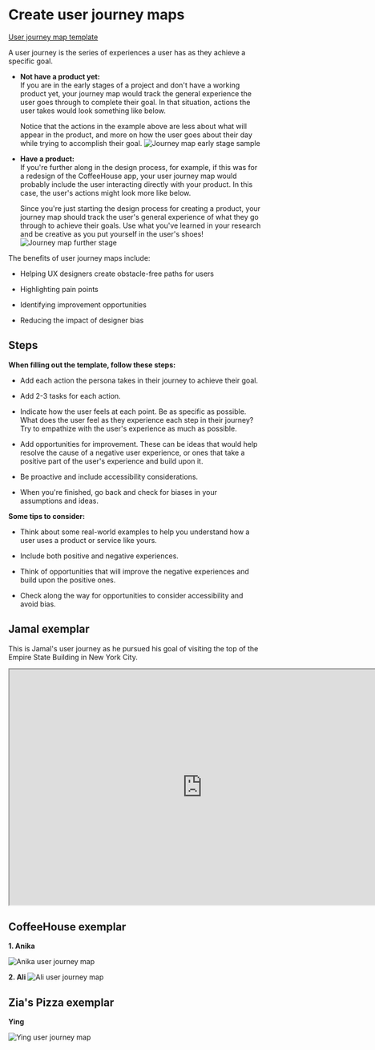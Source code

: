 # Create user journey maps

[User journey map template](https://docs.google.com/presentation/d/1rHY-ed1JFNXBXm0UuvMN5qlXG1IkroKeWfKAWlVrT3g/template/preview)

A user journey is the series of experiences a user has as they achieve a specific goal.

- **Not have a product yet:**  
  If you are in the early stages of a project and don't have a working product yet, your journey map would track the general experience the user goes through to complete their goal. In that situation, actions the user takes would look something like below.

  Notice that the actions in the example above are less about what will appear in the product, and more on how the user goes about their day while trying to accomplish their goal.
  ![Journey map early stage sample](https://lh3.googleusercontent.com/pw/AMWts8D6crruK4Dde9hqHaRUQNTZO_Ni_MYHsFayyhVFa9RatqI39uGyGdW6aIQyI0EgPkrpEp1fqECWsUD8o6VAfPhu6bkDxQuQCo3a8Jkg8y-QCQfCmbKxMvgAAF_rGGFeT0dgdNr_Un4P7QIHJMsyLSsb=w1920)

- **Have a product:**  
  If you're further along in the design process, for example, if this was for a redesign of the CoffeeHouse app, your user journey map would probably include the user interacting directly with your product. In this case, the user's actions might look more like below.

  Since you're just starting the design process for creating a product, your journey map should track the user's general experience of what they go through to achieve their goals. Use what you've learned in your research and be creative as you put yourself in the user's shoes!
  ![Journey map further stage](https://lh3.googleusercontent.com/pw/AMWts8BJeUmc1uP66oDRwViC7OynSXVtidSU2kKDyGFDJrP-0krlnmfPozvmknCYZiiPF6IZ-_PbVxAiNzMUZ4evCY-8FZR0LPbuk-aNwaRcNauT9Is1j8o4hGDVakfpgM2sO6OjKCIQTVPbpzvkpdNT6fYx=w1920)

The benefits of user journey maps include:

- Helping UX designers create obstacle-free paths for users

- Highlighting pain points

- Identifying improvement opportunities

- Reducing the impact of designer bias

## Steps

**When filling out the template, follow these steps:**

- Add each action the persona takes in their journey to achieve their goal.

- Add 2-3 tasks for each action.

- Indicate how the user feels at each point. Be as specific as possible. What does the user feel as they experience each step in their journey? Try to empathize with the user's experience as much as possible.

- Add opportunities for improvement. These can be ideas that would help resolve the cause of a negative user experience, or ones that take a positive part of the user's experience and build upon it.

- Be proactive and include accessibility considerations.

- When you're finished, go back and check for biases in your assumptions and ideas.

**Some tips to consider:**

- Think about some real-world examples to help you understand how a user uses a product or service like yours.

- Include both positive and negative experiences.

- Think of opportunities that will improve the negative experiences and build upon the positive ones.

- Check along the way for opportunities to consider accessibility and avoid bias.

## Jamal exemplar

This is Jamal's user journey as he pursued his goal of visiting the top of the Empire State Building in New York City.

<iframe
  src="https://docs.google.com/presentation/d/e/2PACX-1vTSwK-nONXL2zIeEpEsbpW8VeUaafHHTitjRjkAgRci2DBSafPC5PByUfCwUhyYdMZA9f6kizp53jQt/embed?start=false&loop=false&delayms=3000"
  width="770"
  height="470"
  allowfullscreen="true"
  mozallowfullscreen="true"
  webkitallowfullscreen="true"
></iframe>

## CoffeeHouse exemplar

**1. Anika**

![Anika user journey map](https://lh3.googleusercontent.com/pw/AMWts8AYqneqjVq6P75Eyik8IsQeMiJde5tDq9jDmzy3GTfLjk4azlK4uIXY-QZ6Mogu20Dw_P8X-Ucl1gXbNDUyBk3w2VwhhK8IGk3JRXtad60szwyYEkxcDnXRBwAkiu9zYOw4KEWLkvEyxLTXNsJL5NxM=w1920)

**2. Ali**
![Ali user journey map](https://lh3.googleusercontent.com/pw/AMWts8B7ZkHg6wCyd9eG0gdJPHiOEL56xqi1amX9hDFf1XscUv6tdVCVdEjYrYdPgWCrHr4NZG2cp-KkTaNBPFQzjxdHNLNte9J9irlgHv0N-Y3Qk8PCO0xMWQTVSvzSYug_AHQWcYDfCPNSxSqybK14CeV2=w1920)

## Zia's Pizza exemplar

**Ying**

![Ying user journey map](https://lh3.googleusercontent.com/pw/AMWts8BzXWKIvD0AzzhZ-uCC3-dk2o4jMPhl0886C_vC4O3c52zAY-XCsKZtEZ29GjSn0FGJ2WB38GOSfA4Zlgyl5Aecz_J7xM1HQ8_0vFyLj2fP1ofPMFbmZSGNHkkJrt4uqrM-p-0o7u05e4Q_Xekygzj6=w1920)
